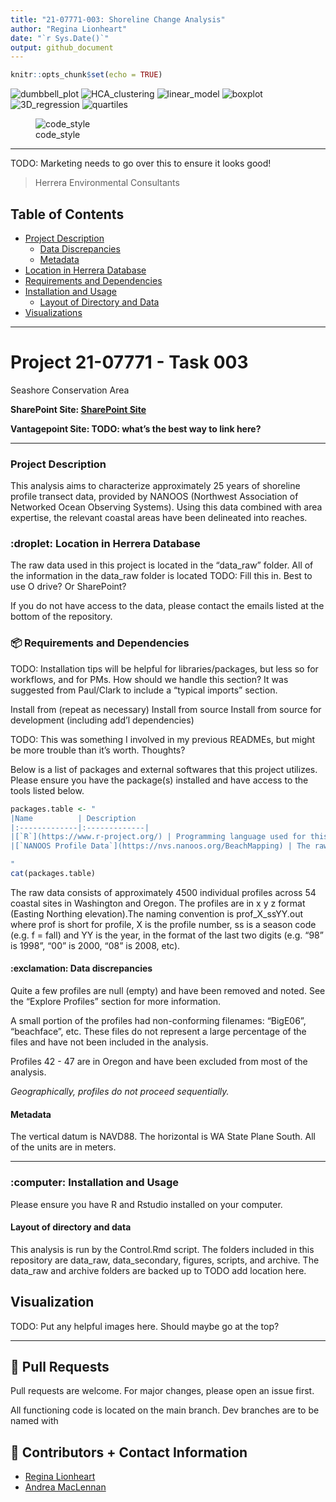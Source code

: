 ```yaml
---
title: "21-07771-003: Shoreline Change Analysis"
author: "Regina Lionheart"
date: "`r Sys.Date()`"
output: github_document
---
```


```r
knitr::opts_chunk$set(echo = TRUE)
```
	
![dumbbell_plot](https://img.shields.io/badge/plot-dumbbell-%231D455C) 
![HCA_clustering](https://img.shields.io/badge/stats-HCA%20clustering-%233ECDA3)
![linear_model](https://img.shields.io/badge/stats-linear%20model-%231D455C)
![boxplot](https://img.shields.io/badge/plot-boxplot-%231D455C)
![3D_regression](https://img.shields.io/badge/plot-3D%20regression-%231D455C)
![quartiles](https://img.shields.io/badge/stats-quartiles-%233ECDA3)

![code_style](https://img.shields.io/badge/style-needs%20checking-red)
	
------------------------------------------------------------------------

TODO: Marketing needs to go over this to ensure it looks good! 

> Herrera Environmental Consultants


## Table of Contents

-   [Project Description](#-Project-Description)
    -   [Data Discrepancies](#-Data-Discrepancies)
    -   [Metadata](#-Metadata)
-   [Location in Herrera Database](#-Location-in-Herrera-Database)  
-   [Requirements and Dependencies](#-Requirements-and-Dependencies)
-   [Installation and Usage](#-Installation-and-Usage)
    -   [Layout of Directory and Data](#-Layout-of-Directory-and-Data)
-   [Visualizations](#-Visualization)


------------------------------------------------------------------------

# Project 21-07771 - Task 003

Seashore Conservation Area 

**SharePoint Site: [SharePoint Site](https://herrerainc.sharepoint.com/teams/21-07771-002)**

**Vantagepoint Site: TODO: what's the best way to link here?**


------------------------------------------------------------------------


### Project Description {#project-description}

This analysis aims to characterize approximately 25 years of shoreline profile transect data, provided by NANOOS (Northwest Association of Networked Ocean Observing Systems).
Using this data combined with area expertise, the relevant coastal areas have been delineated into reaches.


### :droplet: Location in Herrera Database {#location-in-herrera-database}

The raw data used in this project is located in the "data_raw" folder.
All of the information in the data_raw folder is located TODO: Fill this in. Best to use O drive?
Or SharePoint?

If you do not have access to the data, please contact the emails listed at the bottom of the repository.


### 📦 Requirements and Dependencies {#requirements-and-dependencies}

TODO: Installation tips will be helpful for libraries/packages, but less so for workflows, and for PMs. How should we handle this section? It was suggested from Paul/Clark to include a "typical imports" section.

Install from <library repository> (repeat as necessary)
Install from source
Install from source for development (including add'l dependencies) 

TODO: This was something I involved in my previous READMEs, but might be more trouble than it's worth. Thoughts? 

Below is a list of packages and external softwares that this project utilizes. Please ensure you have the package(s) installed and have access to the tools listed below.

```r
packages.table <- "
|Name          | Description           
|:-------------|:-------------|
|[`R`](https://www.r-project.org/) | Programming language used for this project. |
|[`NANOOS Profile Data`](https://nvs.nanoos.org/BeachMapping) | The raw data for analysis. If you do not have access to this data, please contact the owners of this repository.|

"
cat(packages.table)
```


The raw data consists of approximately 4500 individual profiles across 54 coastal sites in Washington and Oregon.
The profiles are in x y z format (Easting Northing elevation).The naming convention is prof_X_ssYY.out where prof is short for profile, X is the profile number, ss is a season code (e.g. f = fall) and YY is the year, in the format of the last two digits (e.g. "98" is 1998", "00" is 2000, "08" is 2008, etc).

#### :exclamation: Data discrepancies {#data-discrepancies}

Quite a few profiles are null (empty) and have been removed and noted.
See the "Explore Profiles" section for more information.

A small portion of the profiles had non-conforming filenames: "BigE06", "beachface", etc.
These files do not represent a large percentage of the files and have not been included in the analysis.

Profiles 42 - 47 are in Oregon and have been excluded from most of the analysis.

*Geographically, profiles do not proceed sequentially.*

#### Metadata {#metadata}

The vertical datum is NAVD88.
The horizontal is WA State Plane South.
All of the units are in meters.

------------------------------------------------------------------------

### :computer: Installation and Usage {#installation-and-usage}

Please ensure you have R and Rstudio installed on your computer. 


#### Layout of directory and data

This analysis is run by the Control.Rmd script. The folders included in this repository are data_raw, data_secondary, figures, scripts, and archive. The data_raw and archive folders are backed up to TODO add location here. 


## Visualization {#visualization}

TODO: Put any helpful images here. Should maybe go at the top?

------------------------------------------------------------------------


## 🔧 Pull Requests

Pull requests are welcome. For major changes, please open an issue first. 

All functioning code is located on the main branch.
Dev branches are to be named with 


## 💬 Contributors + Contact Information

-   [Regina Lionheart](https://github.com/R-Lionheart)
-   [Andrea MacLennan](https://www.herrerainc.com/team-member/andrea-maclennan/)
	
